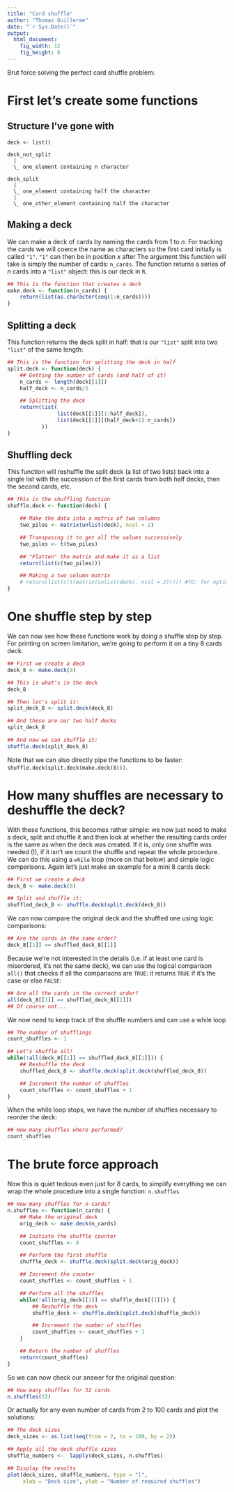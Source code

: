 ```yaml
---
title: "Card shuffle"
author: "Thomas Guillerme"
date: "`r Sys.Date()`"
output:
  html_document:
    fig_width: 12
    fig_height: 6
---
```


Brut force solving the perfect card shuffle problem:

# First let's create some functions

## Structure I've gone with


```
deck <- list()

deck_not_split
  |
  \_ one_element containing n character 

deck_split
  |
  \_ one_element containing half the character
  |
  \_ one_other_element containing half the character

```


## Making a deck

We can make a deck of cards by naming the cards from 1 to _n_.
For tracking the cards we will coerce the name as characters so the first card initially is called `"1"`.
`"1"` can then be in position _x_ after
The argument this function will take is simply the number of cards: `n_cards`.
The function returns a series of _n_ cards into a `"list"` object: this is our deck in `R`.


```r
## This is the function that creates a deck
make.deck <- function(n_cards) {
    return(list(as.character(seq(1:n_cards))))
}
```

## Splitting a deck

This function returns the deck split in half: that is our `"list"` split into two `"list"` of the same length:

<!-- Add sanitizing for uneven decks -->
<!-- Add option for where to split? -->

```r
## This is the function for splitting the deck in half
split.deck <- function(deck) {
    ## Getting the number of cards (and half of it)
    n_cards <- length(deck[[1]])
    half_deck <- n_cards/2

    ## Splitting the deck
    return(list(
                list(deck[[1]][1:half_deck]),
                list(deck[[1]][(half_deck+1):n_cards])
           ))
}
```

## Shuffling deck

This function will reshuffle the split deck (a list of two lists) back into a single list with the succession of the first cards from both half decks, then the second cards, etc.
 
<!-- Add sanitizing for accepting only split decks -->
<!-- Add options for shuffling -->
<!-- Explain mapply -->

```r
## This is the shuffling function
shuffle.deck <- function(deck) {

    ## Make the data into a matrix of two columns
    two_piles <- matrix(unlist(deck), ncol = 2)

    ## Transposing it to get all the values successively
    two_piles <- t(two_piles)

    ## "Flatten" the matrix and make it as a list
    return(list(c(two_piles)))

    ## Making a two column matrix
    # return(list(c(t(matrix(unlist(deck), ncol = 2))))) #TG: for optimisation later
}
```

# One shuffle step by step

We can now see how these functions work by doing a shuffle step by step.
For printing on screen limitation, we're going to perform it on a tiny 8 cards deck.

```r
## First we create a deck
deck_8 <- make.deck(8)

## This is what's in the deck
deck_8

## Then let's split it:
split_deck_8 <- split.deck(deck_8)

## And these are our two half decks
split_deck_8

## And now we can shuffle it:
shuffle.deck(split_deck_8)
```

Note that we can also directly pipe the functions to be faster: `shuffle.deck(split.deck(make.deck(8)))`.

# How many shuffles are necessary to deshuffle the deck?

With these functions, this becomes rather simple: we now just need to make a deck, split and shuffle it and then look at whether the resulting cards order is the same as when the deck was created.
If it is, only one shuffle was needed (!), if it isn't we count the shuffle and repeat the whole procedure.
We can do this using a `while` loop (more on that below) and simple logic comparisons.
<!-- Introduce logics -->
Again let's just make an example for a mini 8 cards deck:

```r
## First we create a deck
deck_8 <- make.deck(8)

## Split and shuffle it:
shuffled_deck_8 <- shuffle.deck(split.deck(deck_8))
```

We can now compare the original deck and the shuffled one using logic comparisons:

```r
## Are the cards in the same order?
deck_8[[1]] == shuffled_deck_8[[1]]
```

Because we're not interested in the details (i.e. if at least one card is misordered, it's not the same deck), we can use the logical comparison `all()` that checks if all the comparisons are `TRUE`: it returns `TRUE` if it's the case or else `FALSE`:

```r
## Are all the cards in the correct order?
all(deck_8[[1]] == shuffled_deck_8[[1]])
## Of course not...
```

We now need to keep track of the shuffle numbers and can use a while loop
<!-- introduce while and increment -->

```r
## The number of shufflings
count_shuffles <- 1

## Let's shuffle all!
while(!all(deck_8[[1]] == shuffled_deck_8[[1]])) {
    ## Reshuffle the deck
    shuffled_deck_8 <- shuffle.deck(split.deck(shuffled_deck_8))

    ## Increment the number of shuffles
    count_shuffles <- count_shuffles + 1
}
```

When the while loop stops, we have the number of shuffles necessary to reorder the deck:

```r
## How many shuffles where performed?
count_shuffles
```

# The brute force approach

Now this is quiet tedious even just for 8 cards, to simplify everything we can wrap the whole procedure into a single function: `n.shuffles`

```r
## How many shuffles for n cards?
n.shuffles <- function(n_cards) {
    ## Make the original deck
    orig_deck <- make.deck(n_cards)

    ## Initiate the shuffle counter
    count_shuffles <- 0

    ## Perform the first shuffle
    shuffle_deck <- shuffle.deck(split.deck(orig_deck))

    ## Increment the counter
    count_shuffles <- count_shuffles + 1

    ## Perform all the shuffles
    while(!all(orig_deck[[1]] == shuffle_deck[[1]])) {
        ## Reshuffle the deck
        shuffle_deck <- shuffle.deck(split.deck(shuffle_deck))

        ## Increment the number of shuffles
        count_shuffles <- count_shuffles + 1
    }

    ## Return the number of shuffles
    return(count_shuffles)
}
```

So we can now check our answer for the original question:

```r
## How many shuffles for 52 cards
n.shuffles(52)
```

Or actually for any even number of cards from 2 to 100 cards and plot the solutions:

```r
## The deck sizes
deck_sizes <- as.list(seq(from = 2, to = 100, by = 2))

## Apply all the deck shuffle sizes
shuffle_numbers <-  lapply(deck_sizes, n.shuffles)

## Display the results
plot(deck_sizes, shuffle_numbers, type = "l",
     xlab = "Deck size", ylab = "Number of required shuffles")
```

<!-- Introduce verbose options -->

<!-- Then go into:

 - Optimisation (1:10000!)
 - Packaging
 - S3 methods
 - Version control
 - Unit testing
 - C implementation

 -->